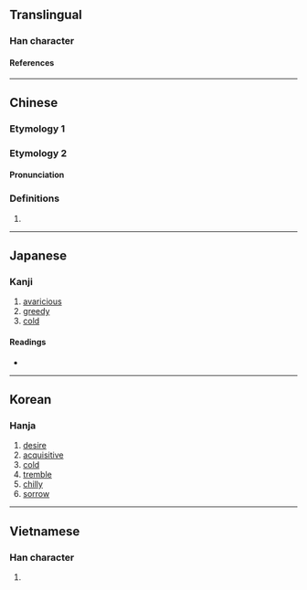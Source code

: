 {{character info/new}}
==Translingual==

===Han character===
{{Han char|rn=61|rad=心|as=08|sn=11|four=94090|canj=PDD|ids=⿰忄林}}

====References====
{{Han ref|kx=0390.300|dkj=10785|dj=0724.260|hdz=42314.010|uh=60CF}}

----

==Chinese==

===Etymology 1===
{{zh-see|婪|v}}

===Etymology 2===
{{zh-forms}}

====Pronunciation====
{{zh-pron
|m=lín
|c=lam4
|cat=
}}

===Definitions===
{{zh-hanzi}}

# {{zh-only|惏悷||惏慄}}

----

==Japanese==

===Kanji===
{{ja-kanji|grade=|rs=心08}}

# [[avaricious]]
# [[greedy]]
# [[cold]]

====Readings====
* {{ja-readings|on=[[らん]] (ran), [[りん]] (rin)|kun=[[むさぼる]] (musaboru)}}

----

==Korean==

===Hanja===
{{ko-hanja|hangeul=[[람]]>[[남]]|eumhun=|rv=ram>nam|mr=ram>nam|y=lam>nam}}

# [[desire]]
# [[acquisitive]]
# [[cold]]
# [[tremble]]
# [[chilly]]
# [[sorrow]]

----


==Vietnamese==

===Han character===
{{vi-readings|rs=心08|hanviet=lầm}}

# {{defn|lang=vi|sort=心08}}